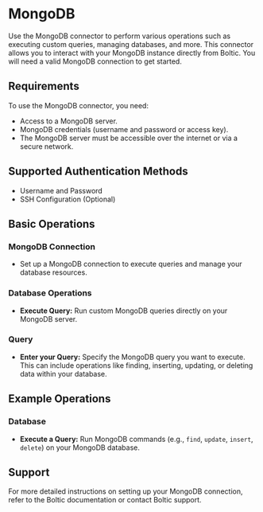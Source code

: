 # MongoDB

Use the MongoDB connector to perform various operations such as executing custom queries, managing databases, and more. This connector allows you to interact with your MongoDB instance directly from Boltic. You will need a valid MongoDB connection to get started.

## Requirements

To use the MongoDB connector, you need:

- Access to a MongoDB server.
- MongoDB credentials (username and password or access key).
- The MongoDB server must be accessible over the internet or via a secure network.

## Supported Authentication Methods

- Username and Password
- SSH Configuration (Optional)

## Basic Operations

### MongoDB Connection

- Set up a MongoDB connection to execute queries and manage your database resources.

### Database Operations

- **Execute Query:** Run custom MongoDB queries directly on your MongoDB server.

### Query

- **Enter your Query:** Specify the MongoDB query you want to execute. This can include operations like finding, inserting, updating, or deleting data within your database.

## Example Operations

### Database

- **Execute a Query:** Run MongoDB commands (e.g., `find`, `update`, `insert`, `delete`) on your MongoDB database.

## Support

For more detailed instructions on setting up your MongoDB connection, refer to the Boltic documentation or contact Boltic support.
